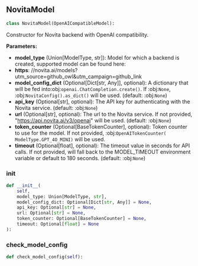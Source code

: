 <a id="camel.models.novita_model"></a>

<a id="camel.models.novita_model.NovitaModel"></a>

## NovitaModel

```python
class NovitaModel(OpenAICompatibleModel):
```

Constructor for Novita backend with OpenAI compatibility.

**Parameters:**

- **model_type** (Union[ModelType, str]): Model for which a backend is created, supported model can be found here:
- **https**: //novita.ai/models?utm_source=github_owl&utm_campaign=github_link
- **model_config_dict** (Optional[Dict[str, Any]], optional): A dictionary that will be fed into:obj:`openai.ChatCompletion.create()`. If :obj:`None`, :obj:`NovitaConfig().as_dict()` will be used. (default: :obj:`None`)
- **api_key** (Optional[str], optional): The API key for authenticating with the Novita service. (default: :obj:`None`)
- **url** (Optional[str], optional): The url to the Novita service. If not provided, "https://api.novita.ai/v3/openai" will be used. (default: :obj:`None`)
- **token_counter** (Optional[BaseTokenCounter], optional): Token counter to use for the model. If not provided, :obj:`OpenAITokenCounter( ModelType.GPT_4O_MINI)` will be used.
- **timeout** (Optional[float], optional): The timeout value in seconds for API calls. If not provided, will fall back to the MODEL_TIMEOUT environment variable or default to 180 seconds. (default: :obj:`None`)

<a id="camel.models.novita_model.NovitaModel.__init__"></a>

### __init__

```python
def __init__(
    self,
    model_type: Union[ModelType, str],
    model_config_dict: Optional[Dict[str, Any]] = None,
    api_key: Optional[str] = None,
    url: Optional[str] = None,
    token_counter: Optional[BaseTokenCounter] = None,
    timeout: Optional[float] = None
):
```

<a id="camel.models.novita_model.NovitaModel.check_model_config"></a>

### check_model_config

```python
def check_model_config(self):
```
